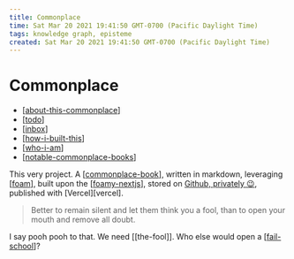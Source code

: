 ```yaml
---
title: Commonplace
time: Sat Mar 20 2021 19:41:50 GMT-0700 (Pacific Daylight Time)
tags: knowledge graph, episteme
created: Sat Mar 20 2021 19:41:50 GMT-0700 (Pacific Daylight Time)
---
```


# Commonplace

- [[about-this-commonplace]]
- [[todo]]
- [[inbox]]
- [[how-i-built-this]]
- [[who-i-am]]
- [[notable-commonplace-books]]

This very project. A [[commonplace-book]], written in markdown, leveraging [[foam]], built upon the [[foamy-nextjs]], stored on [Github, privately 😉](https://github.com/krry/commonplace), published with [Vercel][vercel].

> Better to remain silent and let them think you a fool, than to open your mouth and remove all doubt.

I say pooh pooh to that. We need [[the-fool]]. Who else would open a [[fail-school]]?

[//begin]: # "Autogenerated link references for markdown compatibility"
[about-this-commonplace]: commonplace/about-this-commonplace "About this Commonplace"
[todo]: commonplace/todo "Todo"
[inbox]: commonplace/inbox "Inbox"
[how-i-built-this]: commonplace/how-i-built-this "How I Built This"
[who-i-am]: commonplace/who-i-am "Who I am"
[notable-commonplace-books]: commonplace/notable-commonplace-books "Notable Commonplaces"
[commonplace-book]: commonplace/commonplace-book "Commonplace Book"
[foam]: commonplace/foam "Foam"
[foamy-nextjs]: commonplace/foamy-nextjs "Foamy NextJS Starter"
[fail-school]: ../areas/full-smile/fail-school/fail-school "Fail School"
[//end]: # "Autogenerated link references"
